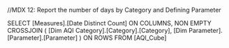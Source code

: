 //MDX 12: Report the number of days by Category and Defining Parameter

SELECT
    [Measures].[Date Distinct Count] ON COLUMNS,
    NON EMPTY CROSSJOIN (
        [Dim AQI Category].[Category].[Category],
        [Dim Parameter].[Parameter].[Parameter]
    ) ON ROWS
FROM [AQI_Cube]


